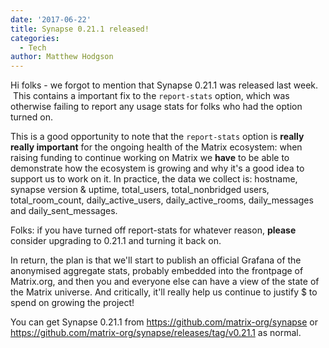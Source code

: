 ```yaml
---
date: '2017-06-22'
title: Synapse 0.21.1 released!
categories:
  - Tech
author: Matthew Hodgson
---
```


Hi folks - we forgot to mention that Synapse 0.21.1 was released last week.  This contains a important fix to the <code>report-stats</code> option, which was otherwise failing to report any usage stats for folks who had the option turned on.

This is a good opportunity to note that the <code>report-stats</code> option is <b>really really important</b> for the ongoing health of the Matrix ecosystem: when raising funding to continue working on Matrix we <b>have</b> to be able to demonstrate how the ecosystem is growing and why it's a good idea to support us to work on it.  In practice, the data we collect is: hostname, synapse version & uptime, total_users, total_nonbridged users, total_room_count, daily_active_users, daily_active_rooms, daily_messages and daily_sent_messages.

Folks: if you have turned off report-stats for whatever reason, <b>please</b> consider upgrading to 0.21.1 and turning it back on.

In return, the plan is that we'll start to publish an official Grafana of the anonymised aggregate stats, probably embedded into the frontpage of Matrix.org, and then you and everyone else can have a view of the state of the Matrix universe.  And critically, it'll really help us continue to justify $ to spend on growing the project!

You can get Synapse 0.21.1 from <a href="https://github.com/matrix-org/synapse">https://github.com/matrix-org/synapse</a> or <a href="https://github.com/matrix-org/synapse/releases/tag/v0.21.1">https://github.com/matrix-org/synapse/releases/tag/v0.21.1</a> as normal.